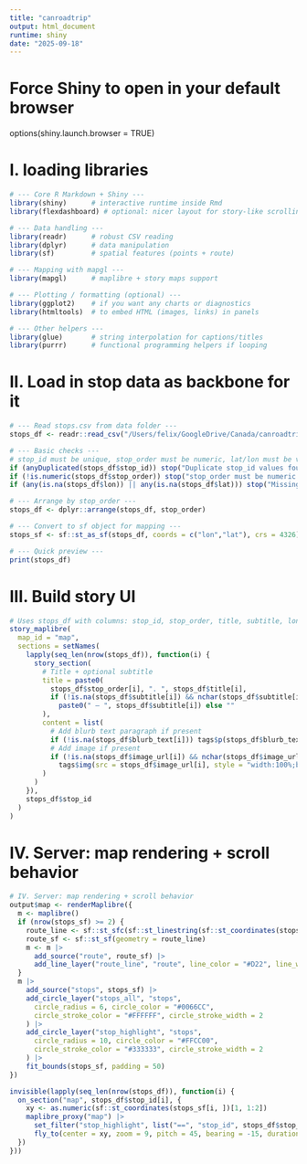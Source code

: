 ```yaml
---
title: "canroadtrip"
output: html_document
runtime: shiny
date: "2025-09-18"
---
```


# Force Shiny to open in your default browser
options(shiny.launch.browser = TRUE)

# I. loading libraries
```r
# --- Core R Markdown + Shiny ---
library(shiny)      # interactive runtime inside Rmd
library(flexdashboard) # optional: nicer layout for story-like scrolling

# --- Data handling ---
library(readr)      # robust CSV reading
library(dplyr)      # data manipulation
library(sf)         # spatial features (points + route)

# --- Mapping with mapgl ---
library(mapgl)      # maplibre + story maps support

# --- Plotting / formatting (optional) ---
library(ggplot2)    # if you want any charts or diagnostics
library(htmltools)  # to embed HTML (images, links) in panels

# --- Other helpers ---
library(glue)       # string interpolation for captions/titles
library(purrr)      # functional programming helpers if looping
```



# II. Load in stop data as backbone for it 
```r
# --- Read stops.csv from data folder ---
stops_df <- readr::read_csv("/Users/felix/GoogleDrive/Canada/canroadtripgit/data/stops.csv", show_col_types = FALSE)

# --- Basic checks ---
# stop_id must be unique, stop_order must be numeric, lat/lon must be valid
if (anyDuplicated(stops_df$stop_id)) stop("Duplicate stop_id values found.")
if (!is.numeric(stops_df$stop_order)) stop("stop_order must be numeric.")
if (any(is.na(stops_df$lon)) || any(is.na(stops_df$lat))) stop("Missing lon/lat values.")

# --- Arrange by stop_order ---
stops_df <- dplyr::arrange(stops_df, stop_order)

# --- Convert to sf object for mapping ---
stops_sf <- sf::st_as_sf(stops_df, coords = c("lon","lat"), crs = 4326)

# --- Quick preview ---
print(stops_df)
```

# III. Build story UI
```r
# Uses stops_df with columns: stop_id, stop_order, title, subtitle, lon, lat, blurb_text, image_url
story_maplibre(
  map_id = "map",
  sections = setNames(
    lapply(seq_len(nrow(stops_df)), function(i) {
      story_section(
        # Title + optional subtitle
        title = paste0(
          stops_df$stop_order[i], ". ", stops_df$title[i],
          if (!is.na(stops_df$subtitle[i]) && nchar(stops_df$subtitle[i]) > 0)
            paste0(" — ", stops_df$subtitle[i]) else ""
        ),
        content = list(
          # Add blurb text paragraph if present
          if (!is.na(stops_df$blurb_text[i])) tags$p(stops_df$blurb_text[i]),
          # Add image if present
          if (!is.na(stops_df$image_url[i]) && nchar(stops_df$image_url[i]) > 0)
            tags$img(src = stops_df$image_url[i], style = "width:100%;border-radius:8px;")
        )
      )
    }),
    stops_df$stop_id
  )
)
```

# IV. Server: map rendering + scroll behavior
```r
# IV. Server: map rendering + scroll behavior
output$map <- renderMaplibre({
  m <- maplibre()
  if (nrow(stops_sf) >= 2) {
    route_line <- sf::st_sfc(sf::st_linestring(sf::st_coordinates(stops_sf)), crs = 4326)
    route_sf <- sf::st_sf(geometry = route_line)
    m <- m |>
      add_source("route", route_sf) |>
      add_line_layer("route_line", "route", line_color = "#D22", line_width = 4)
  }
  m |>
    add_source("stops", stops_sf) |>
    add_circle_layer("stops_all", "stops",
      circle_radius = 6, circle_color = "#0066CC",
      circle_stroke_color = "#FFFFFF", circle_stroke_width = 2
    ) |>
    add_circle_layer("stop_highlight", "stops",
      circle_radius = 10, circle_color = "#FFCC00",
      circle_stroke_color = "#333333", circle_stroke_width = 2
    ) |>
    fit_bounds(stops_sf, padding = 50)
})

invisible(lapply(seq_len(nrow(stops_df)), function(i) {
  on_section("map", stops_df$stop_id[i], {
    xy <- as.numeric(sf::st_coordinates(stops_sf[i, ])[1, 1:2])
    maplibre_proxy("map") |>
      set_filter("stop_highlight", list("==", "stop_id", stops_df$stop_id[i])) |>
      fly_to(center = xy, zoom = 9, pitch = 45, bearing = -15, duration = 2500)
  })
}))
```